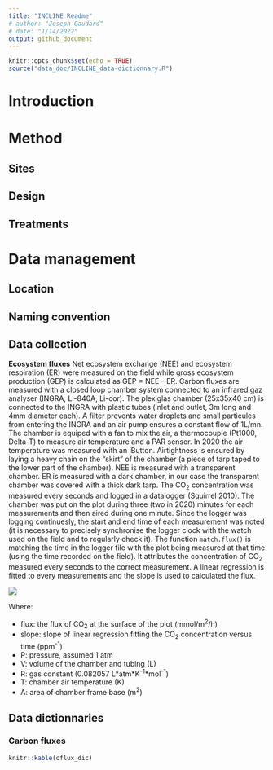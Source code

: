 ```yaml
---
title: "INCLINE Readme"
# author: "Joseph Gaudard"
# date: "1/14/2022"
output: github_document
---
```


```r
knitr::opts_chunk$set(echo = TRUE)
source("data_doc/INCLINE_data-dictionnary.R")
```

# Introduction

# Method

## Sites

## Design

## Treatments

# Data management

## Location

## Naming convention

## Data collection

**Ecosystem fluxes** Net ecosystem exchange (NEE) and ecosystem respiration (ER) were measured on the field while gross ecosystem production (GEP) is calculated as GEP = NEE - ER.
Carbon fluxes are measured with a closed loop chamber system connected to an infrared gaz analyser (INGRA; Li-840A, Li-cor).
The plexiglas chamber (25x35x40 cm) is connected to the INGRA with plastic tubes (inlet and outlet, 3m long and 4mm diameter each).
A filter prevents water droplets and small particules from entering the INGRA and an air pump ensures a constant flow of 1L/mn.
The chamber is equiped with a fan to mix the air, a thermocouple (Pt1000, Delta-T) to measure air temperature and a PAR sensor.
In 2020 the air temperature was measured with an iButton.
Airtightness is ensured by laying a heavy chain on the "skirt" of the chamber (a piece of tarp taped to the lower part of the chamber).
NEE is measured with a transparent chamber.
ER is measured with a dark chamber, in our case the transparent chamber was covered with a thick dark tarp.
The CO~2~ concentration was measured every seconds and logged in a datalogger (Squirrel 2010).
The chamber was put on the plot during three (two in 2020) minutes for each measurements and then aired during one minute.
Since the logger was logging continuesly, the start and end time of each measurement was noted (it is necessary to precisely synchronise the logger clock with the watch used on the field and to regularly check it).
The function `match.flux()` is matching the time in the logger file with the plot being measured at that time (using the time recorded on the field).
It attributes the concentration of CO~2~ measured every seconds to the correct measurement.
A linear regression is fitted to every measurements and the slope is used to calculated the flux.
<!-- This is the code to keep in case we want to extract a pdf -->
<!-- $$ -->
<!--  \text{flux}=\text{slope}\times \frac{P\times V}{R\times T\times A} -->
<!-- $$ -->
<!-- - flux: the flux of CO~2~ at the surface of the plot ($mmol/m^2/h$) -->
<!-- - slope: slope of linear regression fitting the CO~2~ concentration versus time ($ppm^{-1}$) -->
<!-- - $P$: pressure, assumed 1 atm -->
<!-- - $V$: volume of the chamber and tubing ($L$) -->
<!-- - $R$: gas constant ($0.082057\ L*atm*K^{-1}*mol^{-1}$) -->
<!-- - $T$: chamber air temperature ($K$) -->
<!-- - $A$: area of chamber frame base ($m^2$) -->

<img src="https://render.githubusercontent.com/render/math?math=flux=slope\times \frac{P\times V}{R\times T\times A}">

Where:

- flux: the flux of CO~2~ at the surface of the plot (mmol/m^2^/h)
- slope: slope of linear regression fitting the CO~2~ concentration versus time (ppm^-1^)
- P: pressure, assumed 1 atm
- V: volume of the chamber and tubing (L)
- R: gas constant (0.082057 L\*atm\*K^-1^\*mol^-1^)
- T: chamber air temperature (K)
- A: area of chamber frame base (m^2^)

## Data dictionnaries

### Carbon fluxes
```r
knitr::kable(cflux_dic)
```
